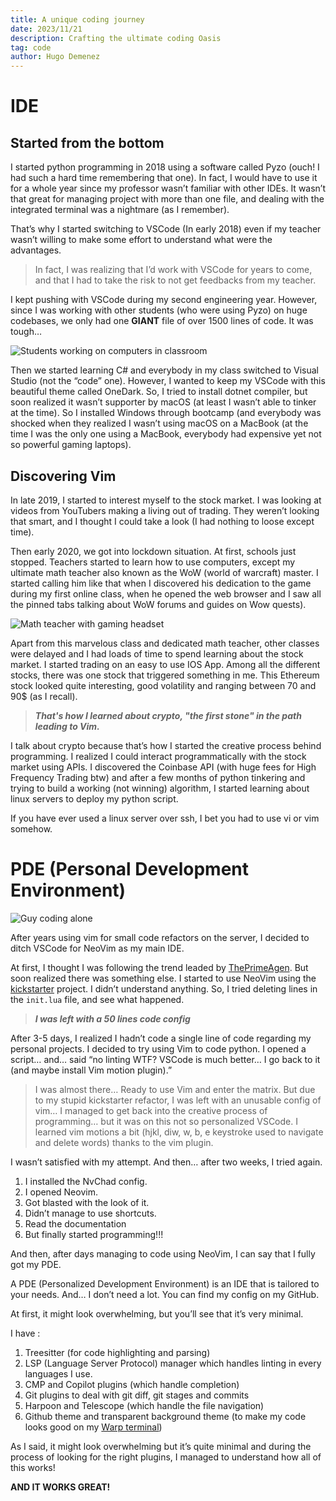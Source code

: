 ```yaml
---
title: A unique coding journey 
date: 2023/11/21
description: Crafting the ultimate coding Oasis 
tag: code
author: Hugo Demenez
---
```



# IDE

## Started from the bottom
I started python programming in 2018 using a software called Pyzo (ouch! I had such a hard time remembering that one). In fact, I would have to use it for a whole year since my professor wasn’t familiar with other IDEs. It wasn’t that great for managing project with more than one file, and dealing with the integrated terminal was a nightmare (as I remember).

That’s why I started switching to VSCode (In early 2018) even if my teacher wasn’t willing to make some effort to understand what were the advantages.

> In fact, I was realizing that I’d work with VSCode for years to come, and that I had to take the risk to not get feedbacks from my teacher.

I kept pushing with VSCode during my second engineering year. However, since I was working with other students (who were using Pyzo) on huge codebases, we only had one **GIANT** file of over 1500 lines of code. It was tough…


<Image
  src="/images/coding-journey-classroom.png"
  alt="Students working on computers in classroom"
  width={1125}
  height={750}
  priority
  className="next-image"
/>

Then we started learning C# and everybody in my class switched to Visual Studio (not the “code” one). However, I wanted to keep my VSCode with this beautiful theme called OneDark. So, I tried to install dotnet compiler, but soon realized it wasn’t supporter by macOS (at least I wasn’t able to tinker at the time). So I installed Windows through bootcamp (and everybody was shocked when they realized I wasn’t using macOS on a MacBook (at the time I was the only one using a MacBook, everybody had expensive yet not so powerful gaming laptops).



## Discovering Vim

In late 2019, I started to interest myself to the stock market. I was looking at videos from YouTubers making a living out of trading. They weren’t looking that smart, and I thought I could take a look (I had nothing to loose except time).

Then early 2020, we got into lockdown situation. At first, schools just stopped. Teachers started to learn how to use computers, except my ultimate math teacher also known as the WoW (world of warcraft) master. I started calling him like that when I discovered his dedication to the game during my first online class, when he opened the web browser and I saw all the pinned tabs talking about WoW forums and guides on Wow quests).

<Image
  src="/images/coding-journey-teacher.png"
  alt="Math teacher with gaming headset"
  width={1125}
  height={750}
  priority
  className="next-image"
/>

Apart from this marvelous class and dedicated math teacher, other classes were delayed and I had loads of time to spend learning about the stock market. I started trading on an easy to use IOS App. Among all the different stocks, there was one stock that triggered something in me. This Ethereum stock looked quite interesting, good volatility and ranging between 70 and 90$ (as I recall).

> ***That's how I learned about crypto, "the first stone" in the path leading to Vim.***

I talk about crypto because that’s how I started the creative process behind programming. I realized I could interact programmatically with the stock market using APIs. I discovered the Coinbase API (with huge fees for High Frequency Trading btw) and after a few months of python tinkering and trying to build a working (not winning) algorithm, I started learning about linux servers to deploy my python script.

If you have ever used a linux server over ssh, I bet you had to use vi or vim somehow.


# PDE (Personal Development Environment)

<Image
  src="/images/coding-journey-me.png"
  alt="Guy coding alone"
  width={1125}
  height={750}
  priority
  className="next-image"
/>

After years using vim for small code refactors on the server, I decided to ditch VSCode for NeoVim as my main IDE.

At first, I thought I was following the trend leaded by [ThePrimeAgen](https://www.youtube.com/c/theprimeagen). But soon realized there was something else. I started to use NeoVim using the [kickstarter](https://github.com/nvim-lua/kickstart.nvim) project. I didn’t understand anything. So, I tried deleting lines in the `init.lua` file, and see what happened.

> ***I was left with a 50 lines code config***

After 3-5 days, I realized I hadn’t code a single line of code regarding my personal projects. I decided to try using Vim to code python. I opened a script… and… said “no linting WTF? VSCode is much better… I go back to it (and maybe install Vim motion plugin).”

> I was almost there… Ready to use Vim and enter the matrix. But due to my stupid kickstarter refactor, I was left with an unusable config of vim…
I managed to get back into the creative process of programming… but it was on this not so personalized VSCode. I learned vim motions a bit (hjkl, diw, w, b, e keystroke used to navigate and delete words) thanks to the vim plugin.

I wasn’t satisfied with my attempt. And then… after two weeks, I tried again.

1. I installed the NvChad config.
2. I opened Neovim.
3. Got blasted with the look of it.
4. Didn’t manage to use shortcuts.
5. Read the documentation
6. But finally started programming!!!

And then, after days managing to code using NeoVim, I can say that I fully got my PDE.

A PDE (Personalized Development Environment) is an IDE that is tailored to your needs. And… I don’t need a lot. You can find my config on my GitHub.

At first, it might look overwhelming, but you’ll see that it’s very minimal.

I have :

1. Treesitter (for code highlighting and parsing)
2. LSP (Language Server Protocol) manager which handles linting in every languages I use.
3. CMP and Copilot plugins (which handle completion)
4. Git plugins to deal with git diff, git stages and commits
5. Harpoon and Telescope (which handle the file navigation)
6. Github theme and transparent background theme (to make my code looks good on my [Warp terminal](https://www.warp.dev/))

As I said, it might look overwhelming but it’s quite minimal and during the process of looking for the right plugins, I managed to understand how all of this works!

**AND IT WORKS GREAT!**
